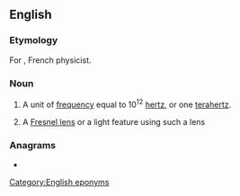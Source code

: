 {{also|Fresnel}}
==English==

===Etymology===
For {{w|Augustin-Jean Fresnel}}, French physicist.

===Noun===
{{en-noun}}

# {{lb|en|physics}} A unit of [[frequency]] equal to 10<sup>12</sup> [[hertz]], or one [[terahertz]].
# A [[Fresnel lens]] or a light feature using such a lens

===Anagrams===
* {{anagrams|en|Fleners|flenser}}

[[Category:English eponyms]]